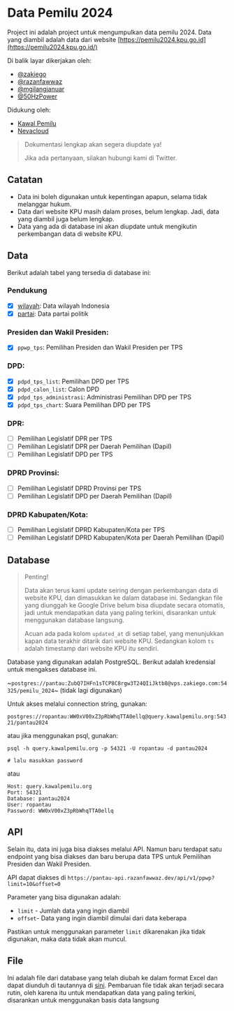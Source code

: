 # Data Pemilu 2024

Project ini adalah project untuk mengumpulkan data pemilu 2024. Data yang
diambil adalah data dari website
[https://pemilu2024.kpu.go.id](https://pemilu2024.kpu.go.id/)

Di balik layar dikerjakan oleh:

- [@zakiego](https://twitter.com/zakiego)
- [@razanfawwaz](https://twitter.com/razanfawwaz)
- [@mgilangjanuar](https://twitter.com/mgilangjanuar)
- [@50HzPower](https://twitter.com/50HzPower)

Didukung oleh:

- [Kawal Pemilu](https://twitter.com/KawalPemilu_org)
- [Nevacloud](https://twitter.com/NevacloudHQ)

> Dokumentasi lengkap akan segera diupdate ya!
>
> Jika ada pertanyaan, silakan hubungi kami di Twitter.

## Catatan

- Data ini boleh digunakan untuk kepentingan apapun, selama tidak melanggar
  hukum.
- Data dari website KPU masih dalam proses, belum lengkap. Jadi, data yang
  diambil juga belum lengkap.
- Data yang ada di database ini akan diupdate untuk mengikutin perkembangan data
  di website KPU.

## Data

Berikut adalah tabel yang tersedia di database ini:

### Pendukung

- [x] [wilayah](/database-pendukung#wilayah): Data wilayah Indonesia
- [x] [partai](/database-pendukung#partai): Data partai politik

### Presiden dan Wakil Presiden:

- [x] `ppwp_tps`: Pemilihan Presiden dan Wakil Presiden per TPS

### DPD:

- [x] `pdpd_tps_list`: Pemilihan DPD per TPS
- [x] `pdpd_calon_list`: Calon DPD
- [x] `pdpd_tps_administrasi`: Administrasi Pemilihan DPD per TPS
- [x] `pdpd_tps_chart`: Suara Pemilihan DPD per TPS

### DPR:

- [ ] Pemilihan Legislatif DPR per TPS
- [ ] Pemilihan Legislatif DPR per Daerah Pemilihan (Dapil)
- [ ] Pemilihan Legislatif DPD per TPS

### DPRD Provinsi:

- [ ] Pemilihan Legislatif DPRD Provinsi per TPS
- [ ] Pemilihan Legislatif DPD per Daerah Pemilihan (Dapil)

### DPRD Kabupaten/Kota:

- [ ] Pemilihan Legislatif DPRD Kabupaten/Kota per TPS
- [ ] Pemilihan Legislatif DPRD Kabupaten/Kota per Daerah Pemilihan (Dapil)

## Database

> Penting!
>
> Data akan terus kami update seiring dengan perkembangan data di website KPU,
> dan dimasukkan ke dalam database ini. Sedangkan file yang diunggah ke Google
> Drive belum bisa diupdate secara otomatis, jadi untuk mendapatkan data yang
> paling terkini, disarankan untuk menggunakan database langsung.
>
> Acuan ada pada kolom `updated_at` di setiap tabel, yang menunjukkan kapan data
> terakhir ditarik dari website KPU. Sedangkan kolom `ts` adalah timestamp dari
> website KPU itu sendiri.

Database yang digunakan adalah PostgreSQL. Berikut adalah kredensial untuk
mengakses database ini.

~`postgres://pantau:ZubQ7IHFn1sTCP8C8rgw3T24QIiJktb8@vps.zakiego.com:54325/pemilu_2024`~
(tidak lagi digunakan)

Untuk akses melalui connection string, gunakan:

`postgres://ropantau:WW0xV00xZ3pRbWhqTTA0ellq@query.kawalpemilu.org:54321/pantau2024`

atau jika menggunakan psql, gunakan:

```
psql -h query.kawalpemilu.org -p 54321 -U ropantau -d pantau2024

# lalu masukkan password
```

atau

```
Host: query.kawalpemilu.org
Port: 54321
Database: pantau2024
User: ropantau
Password: WW0xV00xZ3pRbWhqTTA0ellq
```

## API

Selain itu, data ini juga bisa diakses melalui API. Namun baru terdapat satu
endpoint yang bisa diakses dan baru berupa data TPS untuk Pemilihan Presiden dan
Wakil Presiden.

API dapat diakses di
`https://pantau-api.razanfawwaz.dev/api/v1/ppwp?limit=10&offset=0`

Parameter yang bisa digunakan adalah:

- `limit` - Jumlah data yang ingin diambil
- `offset`- Data yang ingin diambil dimulai dari data keberapa

Pastikan untuk menggunakan parameter `limit` dikarenakan jika tidak digunakan,
maka data tidak akan muncul.

## File

Ini adalah file dari database yang telah diubah ke dalam format Excel dan dapat
diunduh di tautannya di
[sini](https://drive.google.com/drive/folders/15nquDatlYQIM8rQMTyVwhG-PoUreE7Qr?usp=drive_link).
Pembaruan file tidak akan terjadi secara rutin, oleh karena itu untuk
mendapatkan data yang paling terkini, disarankan untuk menggunakan basis data
langsung
